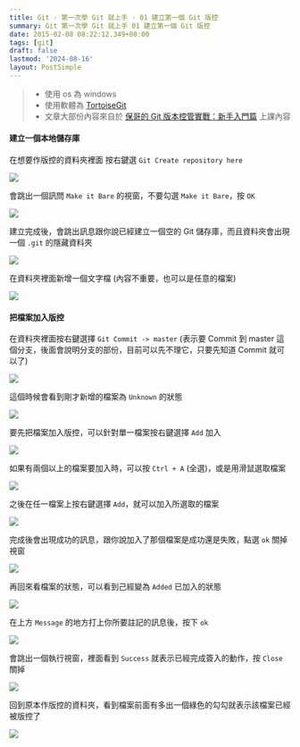 ```yaml
---
title: Git - 第一次學 Git 就上手 - 01 建立第一個 Git 版控
summary: Git 第一次學 Git 就上手 01 建立第一個 Git 版控
date: 2015-02-08 08:22:12.349+08:00
tags: [git]
draft: false
lastmod: '2024-08-16'
layout: PostSimple
---
```


> - 使用 os 為 windows
> - 使用軟體為 [TortoiseGit](https://code.google.com/p/tortoisegit/)
> - 文章大部份內容來自於 [保哥的 Git 版本控管實戰：新手入門篇](http://miniasp.kktix.cc/) 上課內容

#### 建立一個本地儲存庫

在想要作版控的資料夾裡面 按右鍵選 `Git Create repository here`

![](/static/images/404.webp)

會跳出一個訊問 `Make it Bare` 的視窗，不要勾選 `Make it Bare`，按 `OK`

![](/static/images/404.webp)

建立完成後，會跳出訊息跟你說已經建立一個空的 Git 儲存庫，而且資料夾會出現一個 `.git` 的隱藏資料夾

![](/static/images/404.webp)

在資料夾裡面新增一個文字檔 (內容不重要，也可以是任意的檔案)

![](/static/images/404.webp)

#### 把檔案加入版控

在資料夾裡面按右鍵選擇 `Git Commit -> master`
(表示要 Commit 到 master 這個分支，後面會說明分支的部份，目前可以先不理它，只要先知道 Commit 就可以了)

![](/static/images/404.webp)

這個時候會看到剛才新增的檔案為 `Unknown` 的狀態

![](/static/images/404.webp)

要先把檔案加入版控，可以針對單一檔案按右鍵選擇 `Add` 加入

![](/static/images/404.webp)

如果有兩個以上的檔案要加入時，可以按 `Ctrl + A` (全選)，或是用滑鼠選取檔案

![](/static/images/404.webp)

之後在任一檔案上按右鍵選擇 `Add`，就可以加入所選取的檔案

![](/static/images/404.webp)

完成後會出現成功的訊息，跟你說加入了那個檔案是成功還是失敗，點選 `ok` 關掉視窗

![](/static/images/404.webp)

再回來看檔案的狀態，可以看到己經變為 `Added` 已加入的狀態

![](/static/images/404.webp)

在上方 `Message` 的地方打上你所要註記的訊息後，按下 `ok`

![](/static/images/404.webp)

會跳出一個執行視窗，裡面看到 `Success` 就表示已經完成簽入的動作，按 `Close` 關掉

![](/static/images/404.webp)

回到原本作版控的資料夾，看到檔案前面有多出一個綠色的勾勾就表示該檔案已經被版控了

![](/static/images/404.webp)
